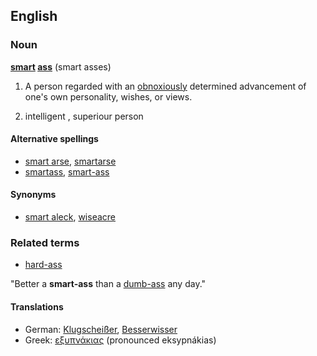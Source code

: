 ==English==
===Noun===
'''[[smart]] [[ass]]''' (smart asses)

# {{slang}} A person regarded with an [[obnoxiously]] determined advancement of one's own personality, wishes, or views.
# intelligent , superiour person
====Alternative spellings====
*[[smart arse]], [[smartarse]]
*[[smartass]], [[smart-ass]]

====Synonyms====
*[[smart aleck]], [[wiseacre]]

===Related terms===
*[[hard-ass]]

"Better a '''smart-ass''' than a [[dumb-ass]] any day."


==== Translations ====
*German: [[Klugscheißer]], [[Besserwisser]]
*Greek: [[εξυπνάκιας]] (pronounced eksypnákias)